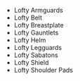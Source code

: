 - <WowHeadItem id="14923">Lofty Armguards</WowHeadItem>
- <WowHeadItem id="14927">Lofty Belt</WowHeadItem>
- <WowHeadItem id="14924">Lofty Breastplate</WowHeadItem>
- <WowHeadItem id="14926">Lofty Gauntlets</WowHeadItem>
- <WowHeadItem id="14925">Lofty Helm</WowHeadItem>
- <WowHeadItem id="14928">Lofty Legguards</WowHeadItem>
- <WowHeadItem id="14922">Lofty Sabatons</WowHeadItem>
- <WowHeadItem id="14930">Lofty Shield</WowHeadItem>
- <WowHeadItem id="14929">Lofty Shoulder Pads</WowHeadItem>